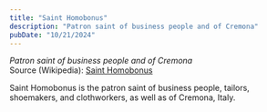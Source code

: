 ```yaml
---
title: "Saint Homobonus"
description: "Patron saint of business people and of Cremona"
pubDate: "10/21/2024"
---
```


*Patron saint of business people and of Cremona*  
Source (Wikipedia): [Saint Homobonus][1]

Saint Homobonus is the patron saint of business people, tailors, shoemakers, and clothworkers, as well as of Cremona, Italy.

[1]: https://en.wikipedia.org/wiki/Saint_Homobonus
